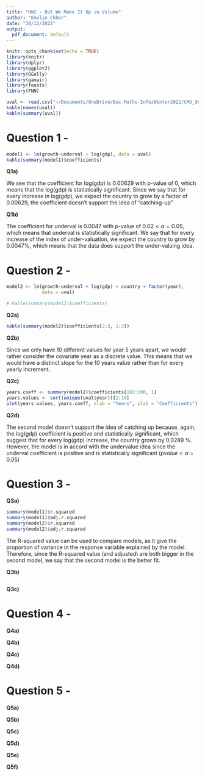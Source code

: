 ```yaml
---
title: "HW2 - But We Make It Up in Volume"
author: "Emulie Chhor"
date: "30/12/2022"
output:
  pdf_document: default
---
```


```r
knitr::opts_chunk$set(echo = TRUE)
library(knitr)
library(dplyr)
library(ggplot2)
library(GGally)
library(gamair)
library(feasts)
library(FNN)
```


```r
uval <- read.csv("~/Documents/OneDrive/Bac-Maths-Info/Winter2022/CMU_36_402_UndergraduateAdvancedDataAnalysis/datasets/uval.csv")
kable(names(uval))
kable(summary(uval))
```

# Question 1 - 

```r
model1 <- lm(growth~underval + log(gdp), data = uval)
kable(summary(model1)$coefficients)
```

**Q1a)**

We see that the coefficient for log(gdp) is 0.00629 with p-value of 0, which
means that the log(gdp) is statistically significant. Since we say that 
for every increase in log(gdp), we expect the country to grow by a factor 
of 0.00629, the coefficient doesn't support the idea of "catching-up"

**Q1b)**

The coefficient for underval is 0.0047 with p-value of $0.02<\alpha=0.05$, 
which means that underval is statistically significant. We say that 
for every increase of the index of under-valuation, we expect the 
country to grow by 0.0047\%, which means that the data does support 
the under-valuing idea.

# Question 2 - 

```r
model2 <- lm(growth~underval + log(gdp) + country + factor(year), 
             data = uval)

# kable(summary(model2)$coefficients)
```
**Q2a)**

```r
kable(summary(model2)$coefficients[2:3, 1:2])
```

**Q2b)**

Since we only have 10 different values for year 5 years apart, we would rather
consider the covariate year as a discrete value. This means that we would 
have a distinct slope for the 10 years value rather than for every yearly 
increment.

**Q2c)**

```r
years.coeff <- summary(model2)$coefficients[182:190, 1]
years.values <- sort(unique(uval$year))[2:10]
plot(years.values, years.coeff, xlab = "Years", ylab = "Coefficients")
```

**Q2d)**

The second model doesn't support the idea of catching up because, again, 
the log(gdp) coefficient is positive and statistically significant, which 
suggest that for every log(gdp) increase, the country grows by 0.0289 \%.
However, the model is in accord with the undervalue idea since the 
underval coefficient is positive and is statistically significant ($pvalue<\alpha=0.05$)

# Question 3 - 

**Q3a)**

```r
summary(model1)$r.squared
summary(model1)$adj.r.squared
summary(model2)$r.squared
summary(model2)$adj.r.squared
```

The R-squared value can be used to compare models, as it give the proportion 
of variance in the response variable explained by the model. Therefore, 
since the R-squared value (and adjusted) are both bigger in the second 
model, we say that the second model is the better fit.

**Q3b)**

```r

```


**Q3c)**

# Question 4 - 

**Q4a)**


**Q4b)**


**Q4c)**


**Q4d)**


# Question 5 - 

**Q5a)**


**Q5b)**


**Q5c)**


**Q5d)**

**Q5e)**



**Q5f)**


